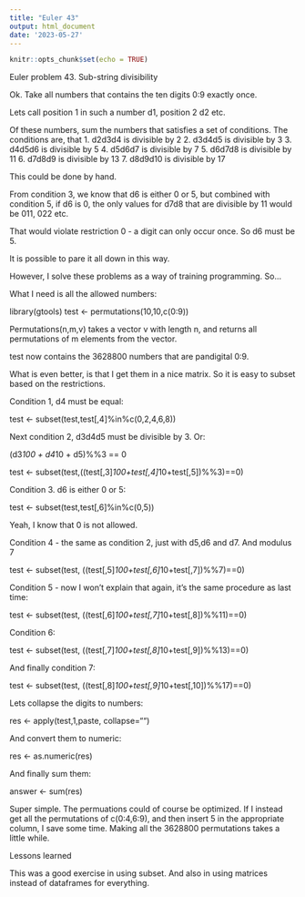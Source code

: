 ```yaml
---
title: "Euler 43"
output: html_document
date: '2023-05-27'
---
```


```r
knitr::opts_chunk$set(echo = TRUE)
```

Euler problem 43. Sub-string divisibility

Ok. Take all numbers that contains the ten digits 0:9 exactly once.

Lets call position 1 in such a number d1, position 2 d2 etc.

Of these numbers, sum the numbers that satisfies a set of conditions.
The conditions are, that
1. d2d3d4 is divisible by 2
2. d3d4d5 is divisible by 3
3. d4d5d6 is divisible by 5
4. d5d6d7 is divisible by 7
5. d6d7d8 is divisible by 11
6. d7d8d9 is divisible by 13
7. d8d9d10 is divisible by 17

This could be done by hand.

From condition 3, we know that d6 is either 0 or 5, but combined with condition 5, if d6 is 0,
the only values for d7d8 that are divisible by 11 would be 011, 022 etc.

That would violate restriction 0 - a digit can only occur once. So d6 must be 5.

It is possible to pare it all down in this way.

However, I solve these problems as a way of training programming. So…

What I need is all the allowed numbers:

library(gtools)
test <- permutations(10,10,c(0:9))


Permutations(n,m,v) takes a vector v with length n, and returns all permutations of m elements from the vector.

test now contains the 3628800 numbers that are pandigital 0:9.

What is even better, is that I get them in a nice matrix. So it is easy to subset based on the restrictions.

Condition 1, d4 must be equal:

test <- subset(test,test[,4]%in%c(0,2,4,6,8))


Next condition 2, d3d4d5 must be divisible by 3. Or:

(d3*100 + d4*10 + d5)%%3 == 0

test <- subset(test,((test[,3]*100+test[,4]*10+test[,5])%%3)==0)


Condition 3. d6 is either 0 or 5:

test <- subset(test,test[,6]%in%c(0,5))


Yeah, I know that 0 is not allowed.

Condition 4 - the same as condition 2, just with d5,d6 and d7. And modulus 7

test <- subset(test, ((test[,5]*100+test[,6]*10+test[,7])%%7)==0)


Condition 5 - now I won't explain that again, it's the same procedure as last time:

test <- subset(test, ((test[,6]*100+test[,7]*10+test[,8])%%11)==0)


Condition 6:

test <- subset(test, ((test[,7]*100+test[,8]*10+test[,9])%%13)==0)


And finally condition 7:

test <- subset(test, ((test[,8]*100+test[,9]*10+test[,10])%%17)==0)


Lets collapse the digits to numbers:

res <- apply(test,1,paste, collapse="")


And convert them to numeric:

res <- as.numeric(res)


And finally sum them:

answer <- sum(res)


Super simple. The permuations could of course be optimized. If I instead get all the permutations of c(0:4,6:9), and then insert
5 in the appropriate column, I save some time. Making all the 3628800 permutations takes a little while.

Lessons learned

This was a good exercise in using subset. And also in using matrices instead of dataframes for everything.